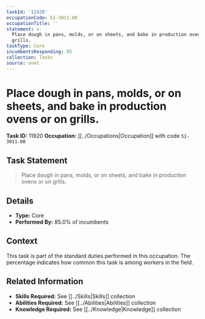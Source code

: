 ```yaml
---
taskId: '11920'
occupationCode: 51-3011.00
occupationTitle: ''
statement: >-
  Place dough in pans, molds, or on sheets, and bake in production ovens or on
  grills.
taskType: Core
incumbentsResponding: 85
collection: Tasks
source: onet
---
```

# Place dough in pans, molds, or on sheets, and bake in production ovens or on grills.

**Task ID:** 11920
**Occupation:** [[../Occupations|Occupation]] with code `51-3011.00`

## Task Statement

> Place dough in pans, molds, or on sheets, and bake in production ovens or on grills.

## Details

- **Type:** Core
- **Performed By:** 85.0% of incumbents

## Context

This task is part of the standard duties performed in this occupation. The percentage indicates how common this task is among workers in the field.

## Related Information

- **Skills Required:** See [[../Skills|Skills]] collection
- **Abilities Required:** See [[../Abilities|Abilities]] collection
- **Knowledge Required:** See [[../Knowledge|Knowledge]] collection
